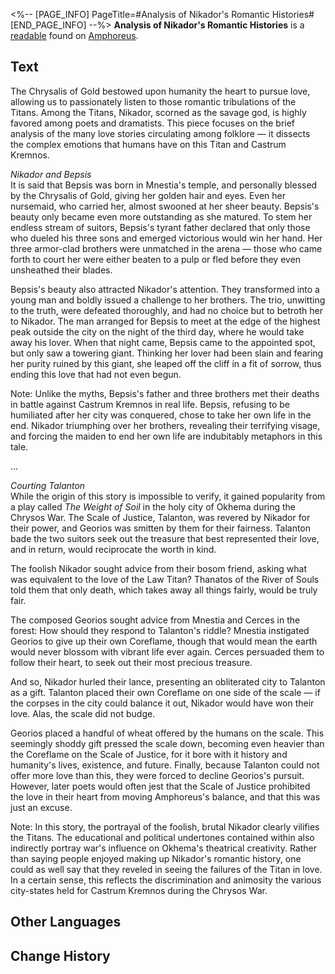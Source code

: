 <%-- [PAGE_INFO]
PageTitle=#Analysis of Nikador's Romantic Histories#
[END_PAGE_INFO] --%>
{{Readable Infobox
|id           = 439
|partIds      = 190741
|title        = 
|image        = Item Analysis of Nikador's Romantic Histories.png
|world        = Amphoreus
|parts        = 1
|author       = <!--to be added-->
|description  = An analysis of myths related to Nikador, expounding on the background and reasons why the common folk made up tales of love for the Strife Titan.
|part1        = Analysis of Nikador's Romantic Histories
|source1      = {{cx|Source missing}}
|characters   = 
|factions     = 
}}
'''Analysis of Nikador's Romantic Histories''' is a [[readable]] found on [[Amphoreus]].
<!--
==Location==
{{Map Embed|<map name>|<marker id>}}
-->
==Text==
The Chrysalis of Gold bestowed upon humanity the heart to pursue love, allowing us to passionately listen to those romantic tribulations of the Titans. Among the Titans, Nikador, scorned as the savage god, is highly favored among poets and dramatists. This piece focuses on the brief analysis of the many love stories circulating among folklore &mdash; it dissects the complex emotions that humans have on this Titan and Castrum Kremnos.

''Nikador and Bepsis''<br />It is said that Bepsis was born in Mnestia's temple, and personally blessed by the Chrysalis of Gold, giving her golden hair and eyes. Even her nursemaid, who carried her, almost swooned at her sheer beauty. Bepsis's beauty only became even more outstanding as she matured. To stem her endless stream of suitors, Bepsis's tyrant father declared that only those who dueled his three sons and emerged victorious would win her hand. Her three armor-clad brothers were unmatched in the arena &mdash; those who came forth to court her were either beaten to a pulp or fled before they even unsheathed their blades.

Bepsis's beauty also attracted Nikador's attention. They transformed into a young man and boldly issued a challenge to her brothers. The trio, unwitting to the truth, were defeated thoroughly, and had no choice but to betroth her to Nikador. The man arranged for Bepsis to meet at the edge of the highest peak outside the city on the night of the third day, where he would take away his lover. When that night came, Bepsis came to the appointed spot, but only saw a towering giant. Thinking her lover had been slain and fearing her purity ruined by this giant, she leaped off the cliff in a fit of sorrow, thus ending this love that had not even begun.

Note: Unlike the myths, Bepsis's father and three brothers met their deaths in battle against Castrum Kremnos in real life. Bepsis, refusing to be humiliated after her city was conquered, chose to take her own life in the end. Nikador triumphing over her brothers, revealing their terrifying visage, and forcing the maiden to end her own life are indubitably metaphors in this tale.

...

''Courting Talanton''<br />While the origin of this story is impossible to verify, it gained popularity from a play called ''The Weight of Soil'' in the holy city of Okhema during the Chrysos War. The Scale of Justice, Talanton, was revered by Nikador for their power, and Georios was smitten by them for their fairness. Talanton bade the two suitors seek out the treasure that best represented their love, and in return, would reciprocate the worth in kind.

The foolish Nikador sought advice from their bosom friend, asking what was equivalent to the love of the Law Titan? Thanatos of the River of Souls told them that only death, which takes away all things fairly, would be truly fair.

The composed Georios sought advice from Mnestia and Cerces in the forest: How should they respond to Talanton's riddle? Mnestia instigated Georios to give up their own Coreflame, though that would mean the earth would never blossom with vibrant life ever again. Cerces persuaded them to follow their heart, to seek out their most precious treasure.

And so, Nikador hurled their lance, presenting an obliterated city to Talanton as a gift. Talanton placed their own Coreflame on one side of the scale &mdash; if the corpses in the city could balance it out, Nikador would have won their love. Alas, the scale did not budge.

Georios placed a handful of wheat offered by the humans on the scale. This seemingly shoddy gift pressed the scale down, becoming even heavier than the Coreflame on the Scale of Justice, for it bore with it history and humanity's lives, existence, and future. Finally, because Talanton could not offer more love than this, they were forced to decline Georios's pursuit. However, later poets would often jest that the Scale of Justice prohibited the love in their heart from moving Amphoreus's balance, and that this was just an excuse.

Note: In this story, the portrayal of the foolish, brutal Nikador clearly vilifies the Titans. The educational and political undertones contained within also indirectly portray war's influence on Okhema's theatrical creativity. Rather than saying people enjoyed making up Nikador's romantic history, one could as well say that they reveled in seeing the failures of the Titan in love. In a certain sense, this reflects the discrimination and animosity the various city-states held for Castrum Kremnos during the Chrysos War.

<!--
==Trivia==
* 
-->
==Other Languages==
{{Other Languages
|en   = Analysis of Nikador's Romantic Histories
|zhs  = 尼卡多利情史辨析
|zht  = 尼卡多利情史辨析
|ja   = ニカドリー恋物語の分析
|ko   = 니카도르의 연애사 분석
|es   = Análisis de las historias románticas de Nikador
|fr   = Analyse des histoires romantiques de Nikador
|ru   = Исследование мифов о возлюбленных и союзниках Никадора
|th   = วิเคราะห์ ประวัติความรักของ Nikador
|vi   = Phân Tích Tình Sử Của Nikador
|de   = Analyse zu Nikadors romantischen Geschichten
|id   = Analisis Kisah Cinta Nikador
|pt   = Análise dos Relatos Românticos de Nikador
}}

==Change History==
{{Change History|3.0}}